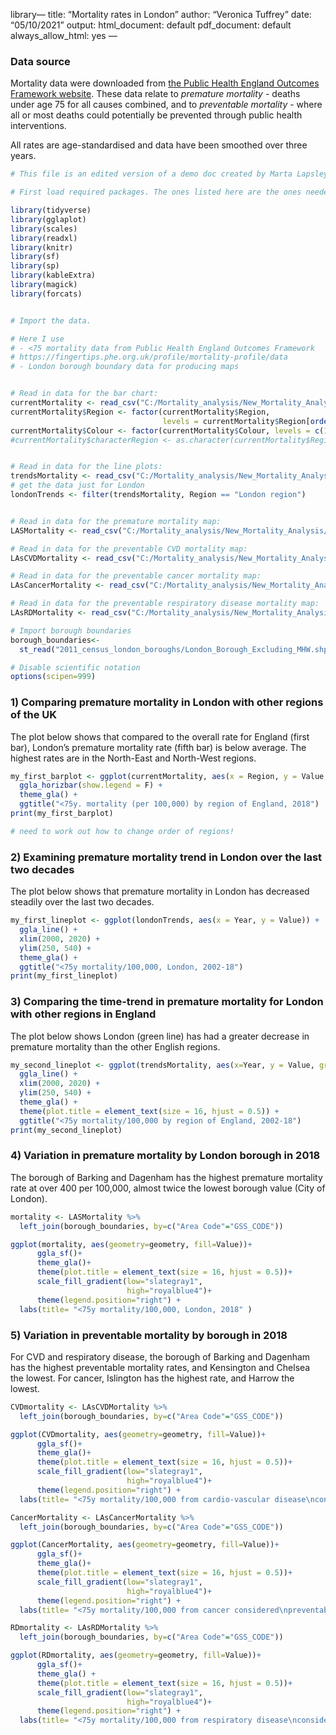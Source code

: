 library---
title: "Mortality rates in London"
author: "Veronica Tuffrey"
date: "05/10/2021"
output:
  html_document: default
  pdf_document: default
always_allow_html: yes
---

### **Data source**    
Mortality data were downloaded from [the Public Health England Outcomes Framework website](https://fingertips.phe.org.uk/profile/mortality-profile/data). 
These data relate to *premature mortality* - deaths under age 75 for all causes combined, and to *preventable mortality* - where all or most deaths could potentially be prevented through public health interventions.

All rates are age-standardised and data have been smoothed over three years.


```r

# This file is an edited version of a demo doc created by Marta Lapsley

# First load required packages. The ones listed here are the ones needed to run Marta's code.

library(tidyverse)
library(gglaplot)
library(scales)
library(readxl)
library(knitr)
library(sf)
library(sp)
library(kableExtra)
library(magick)
library(forcats)


# Import the data.

# Here I use
# - <75 mortality data from Public Health England Outcomes Framework
# https://fingertips.phe.org.uk/profile/mortality-profile/data
# - London borough boundary data for producing maps


# Read in data for the bar chart:
currentMortality <- read_csv("C:/Mortality_analysis/New_Mortality_Analysis/EnglandRegions_2018mortality_ordered.csv")
currentMortality$Region <- factor(currentMortality$Region, 
                                  levels = currentMortality$Region[order(currentMortality$ValOrder)])
currentMortality$Colour <- factor(currentMortality$Colour, levels = c(1,2,3), labels = c ("Rest of England", "London", "England"))
#currentMortality$characterRegion <- as.character(currentMortality$RegionCode)


# Read in data for the line plots:
trendsMortality <- read_csv("C:/Mortality_analysis/New_Mortality_Analysis/EnglandRegions_mortality_trends.csv")
# get the data just for London
londonTrends <- filter(trendsMortality, Region == "London region")


# Read in data for the premature mortality map:
LASMortality <- read_csv("C:/Mortality_analysis/New_Mortality_Analysis/londonLAs_mortality_2018.csv")

# Read in data for the preventable CVD mortality map:
LAsCVDMortality <- read_csv("C:/Mortality_analysis/New_Mortality_Analysis/londonLAs_PreventableCVDmortality_2018.csv")

# Read in data for the preventable cancer mortality map:
LAsCancerMortality <- read_csv("C:/Mortality_analysis/New_Mortality_Analysis/londonLAs_PreventableCancerMortality_2018.csv")

# Read in data for the preventable respiratory disease mortality map:
LAsRDMortality <- read_csv("C:/Mortality_analysis/New_Mortality_Analysis/londonLAs_PreventableRDMortality_2018.csv")

# Import borough boundaries
borough_boundaries<-
  st_read("2011_census_london_boroughs/London_Borough_Excluding_MHW.shp")

# Disable scientific notation
options(scipen=999)

```

### 1) **Comparing premature mortality in London with other regions of the UK**    
The plot below shows that compared to the overall rate for England (first bar), London's premature mortality rate (fifth bar) is below average. The highest rates are in the North-East and North-West regions.

```r
my_first_barplot <- ggplot(currentMortality, aes(x = Region, y = Value, fill=Colour)) +
  ggla_horizbar(show.legend = F) +
  theme_gla() +
  ggtitle("<75y. mortality (per 100,000) by region of England, 2018")
print(my_first_barplot)

# need to work out how to change order of regions!
```


### 2) **Examining premature mortality trend in London over the last two decades**
The plot below shows that premature mortality in London has decreased steadily over the last two decades.

```r
my_first_lineplot <- ggplot(londonTrends, aes(x = Year, y = Value)) +
  ggla_line() +
  xlim(2000, 2020) +
  ylim(250, 540) +
  theme_gla() +
  ggtitle("<75y mortality/100,000, London, 2002-18")
print(my_first_lineplot)
```



### 3) **Comparing the time-trend in premature mortality for London with other regions in England** 
The plot below shows London (green line) has had a greater decrease in premature mortality than the other English regions.


```r
my_second_lineplot <- ggplot(trendsMortality, aes(x=Year, y = Value, group = Region, colour=Region)) + 
  ggla_line() +
  xlim(2000, 2020) +
  ylim(250, 540) +
  theme_gla() +
  theme(plot.title = element_text(size = 16, hjust = 0.5)) +
  ggtitle("<75y mortality/100,000 by region of England, 2002-18")
print(my_second_lineplot)
```

### 4) **Variation in premature mortality by London borough in 2018** 
The borough of Barking and Dagenham has the highest premature mortality rate at over 400 per 100,000, almost twice the lowest borough value (City of London).


```r
mortality <- LASMortality %>% 
  left_join(borough_boundaries, by=c("Area Code"="GSS_CODE"))

ggplot(mortality, aes(geometry=geometry, fill=Value))+
      ggla_sf()+
      theme_gla()+
      theme(plot.title = element_text(size = 16, hjust = 0.5))+
      scale_fill_gradient(low="slategray1",
                          high="royalblue4")+
      theme(legend.position="right") +
  labs(title= "<75y mortality/100,000, London, 2018" )
```


### 5) **Variation in preventable mortality by borough in 2018** 
For CVD and respiratory disease, the borough of Barking and Dagenham has the highest preventable mortality rates, and Kensington and Chelsea the lowest. For cancer, Islington has the highest rate, and Harrow the lowest.


```r


CVDmortality <- LAsCVDMortality %>% 
  left_join(borough_boundaries, by=c("Area Code"="GSS_CODE"))

ggplot(CVDmortality, aes(geometry=geometry, fill=Value))+
      ggla_sf()+
      theme_gla()+
      theme(plot.title = element_text(size = 16, hjust = 0.5))+
      scale_fill_gradient(low="slategray1",
                          high="royalblue4")+
      theme(legend.position="right") +
  labs(title= "<75y mortality/100,000 from cardio-vascular disease\nconsidered preventable, London, 2018" )

CancerMortality <- LAsCancerMortality %>% 
  left_join(borough_boundaries, by=c("Area Code"="GSS_CODE"))

ggplot(CancerMortality, aes(geometry=geometry, fill=Value))+
      ggla_sf()+
      theme_gla()+
      theme(plot.title = element_text(size = 16, hjust = 0.5))+
      scale_fill_gradient(low="slategray1",
                          high="royalblue4")+
      theme(legend.position="right") +
  labs(title= "<75y mortality/100,000 from cancer considered\npreventable, London, 2018" )

RDmortality <- LAsRDMortality %>% 
  left_join(borough_boundaries, by=c("Area Code"="GSS_CODE"))

ggplot(RDmortality, aes(geometry=geometry, fill=Value))+
      ggla_sf()+
      theme_gla() +
      theme(plot.title = element_text(size = 16, hjust = 0.5))+
      scale_fill_gradient(low="slategray1",
                          high="royalblue4")+
      theme(legend.position="right") +
  labs(title= "<75y mortality/100,000 from respiratory disease\nconsidered preventable, London, 2018" )


```


$~$


